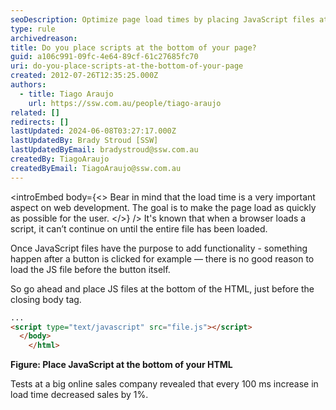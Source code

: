 ```yaml
---
seoDescription: Optimize page load times by placing JavaScript files at the bottom of your HTML, just before the closing body tag.
type: rule
archivedreason:
title: Do you place scripts at the bottom of your page?
guid: a106c991-09fc-4e64-89cf-61c27685fc70
uri: do-you-place-scripts-at-the-bottom-of-your-page
created: 2012-07-26T12:35:25.000Z
authors:
  - title: Tiago Araujo
    url: https://ssw.com.au/people/tiago-araujo
related: []
redirects: []
lastUpdated: 2024-06-08T03:27:17.000Z
lastUpdatedBy: Brady Stroud [SSW]
lastUpdatedByEmail: bradystroud@ssw.com.au
createdBy: TiagoAraujo
createdByEmail: TiagoAraujo@ssw.com.au
---
```


<introEmbed
  body={<>
Bear in mind that the load time is a very important aspect on web development. The goal is to make the page load as quickly as possible for the user.
  </>}
/>
It's known that when a browser loads a script, it can’t continue on until the entire file has been loaded.

Once JavaScript files have the purpose to add functionality - something happen after a button is clicked for example — there is no good reason to load the JS file before the button itself.

So go ahead and place JS files at the bottom of the HTML, just before the closing body tag.

```html
...
<script type="text/javascript" src="file.js"></script>
  </body>
    </html>
```

**Figure: Place JavaScript at the bottom of your HTML**

Tests at a big online sales company revealed that every 100 ms increase in load time decreased sales by 1%.

